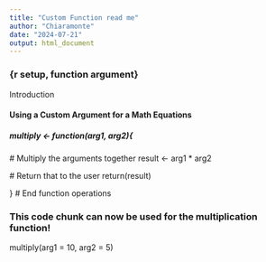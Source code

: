 ---
title: "Custom Function read me"
author: "Chiaramonte"
date: "2024-07-21"
output: html_document
---

### {r setup, function argument}

Introduction

#### Using a Custom Argument for a Math Equations

##### multiply \<- function(arg1, arg2){

\# Multiply the arguments together result \<- arg1 \* arg2

\# Return that to the user return(result)

} \# End function operations

### This code chunk can now be used for the multiplication function!

multiply(arg1 = 10, arg2 = 5)
